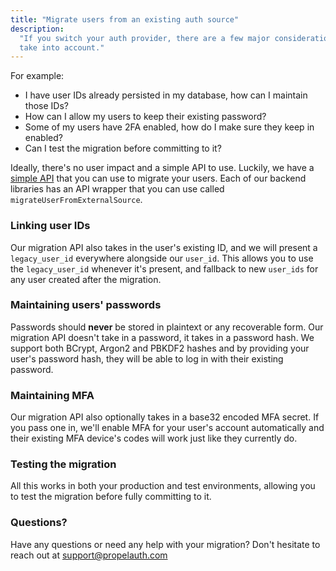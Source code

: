 ```yaml
---
title: "Migrate users from an existing auth source"
description:
  "If you switch your auth provider, there are a few major considerations to
  take into account."
---
```


For example:

- I have user IDs already persisted in my database, how can I maintain those
  IDs?
- How can I allow my users to keep their existing password?
- Some of my users have 2FA enabled, how do I make sure they keep in enabled?
- Can I test the migration before committing to it?

Ideally, there's no user impact and a simple API to use. Luckily, we have a
[simple API](/reference/backend-apis/api) that you can use to migrate your
users. Each of our backend libraries has an API wrapper that you can use called
`migrateUserFromExternalSource`.

### Linking user IDs

Our migration API also takes in the user's existing ID, and we will present a
`legacy_user_id` everywhere alongside our `user_id`. This allows you to use the
`legacy_user_id` whenever it's present, and fallback to new `user_ids` for any
user created after the migration.

### Maintaining users' passwords

Passwords should **never** be stored in plaintext or any recoverable form. Our
migration API doesn't take in a password, it takes in a password hash. We
support both BCrypt, Argon2 and PBKDF2 hashes and by providing your user's password
hash, they will be able to log in with their existing password.

### Maintaining MFA

Our migration API also optionally takes in a base32 encoded MFA secret. If you
pass one in, we'll enable MFA for your user's account automatically and their
existing MFA device's codes will work just like they currently do.

### Testing the migration

All this works in both your production and test environments, allowing you to
test the migration before fully committing to it.

### Questions?

Have any questions or need any help with your migration? Don't hesitate to reach
out at support@propelauth.com
